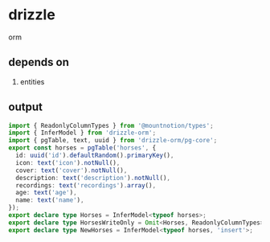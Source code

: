 # drizzle

orm

## depends on

1. entities

## output

```typescript title="horses.drizzle.ts"
import { ReadonlyColumnTypes } from '@mountnotion/types';
import { InferModel } from 'drizzle-orm';
import { pgTable, text, uuid } from 'drizzle-orm/pg-core';
export const horses = pgTable('horses', {
  id: uuid('id').defaultRandom().primaryKey(),
  icon: text('icon').notNull(),
  cover: text('cover').notNull(),
  description: text('description').notNull(),
  recordings: text('recordings').array(),
  age: text('age'),
  name: text('name'),
});
export declare type Horses = InferModel<typeof horses>;
export declare type HorsesWriteOnly = Omit<Horses, ReadonlyColumnTypes>;
export declare type NewHorses = InferModel<typeof horses, 'insert'>;
```
